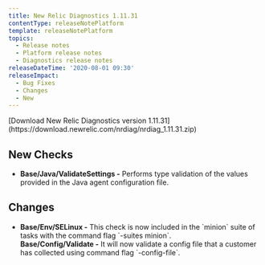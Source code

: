 ```yaml
---
title: New Relic Diagnostics 1.11.31
contentType: releaseNotePlatform
template: releaseNotePlatform
topics:
  - Release notes
  - Platform release notes
  - Diagnostics release notes
releaseDateTime: '2020-08-01 09:30'
releaseImpact:
  - Bug Fixes
  - Changes
  - New
---
```


<Callout variant="tip">
  [Download New Relic Diagnostics version 1.11.31](https://download.newrelic.com/nrdiag/nrdiag_1.11.31.zip)
</Callout>

## New Checks

* **Base/Java/ValidateSettings -** Performs type validation of the values provided in the Java agent configuration file.

## Changes

* **Base/Env/SELinux -** This check is now included in the \`minion\` suite of tasks with the command flag \`-suites minion\`.  
  **Base/Config/Validate -** It will now validate a config file that a customer has collected using command flag \`-config-file\`.
